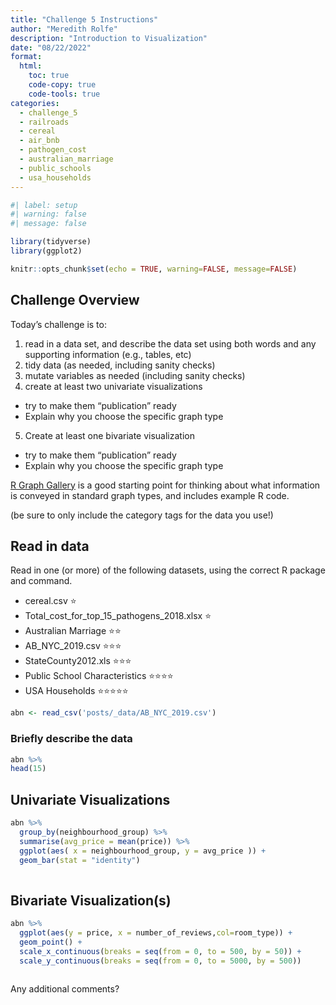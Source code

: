 ```yaml
---
title: "Challenge 5 Instructions"
author: "Meredith Rolfe"
description: "Introduction to Visualization"
date: "08/22/2022"
format:
  html:
    toc: true
    code-copy: true
    code-tools: true
categories:
  - challenge_5
  - railroads
  - cereal
  - air_bnb
  - pathogen_cost
  - australian_marriage
  - public_schools
  - usa_households
---
```


```r
#| label: setup
#| warning: false
#| message: false

library(tidyverse)
library(ggplot2)

knitr::opts_chunk$set(echo = TRUE, warning=FALSE, message=FALSE)

```

## Challenge Overview

Today's challenge is to:

1)  read in a data set, and describe the data set using both words and any supporting information (e.g., tables, etc)
2)  tidy data (as needed, including sanity checks)
3)  mutate variables as needed (including sanity checks)
4)  create at least two univariate visualizations

-   try to make them "publication" ready
-   Explain why you choose the specific graph type

5)  Create at least one bivariate visualization

-   try to make them "publication" ready
-   Explain why you choose the specific graph type

[R Graph Gallery](https://r-graph-gallery.com/) is a good starting point for thinking about what information is conveyed in standard graph types, and includes example R code.

(be sure to only include the category tags for the data you use!)

## Read in data

Read in one (or more) of the following datasets, using the correct R package and command.

-   cereal.csv ⭐
-   Total_cost_for_top_15_pathogens_2018.xlsx ⭐
-   Australian Marriage ⭐⭐
-   AB_NYC_2019.csv ⭐⭐⭐
-   StateCounty2012.xls ⭐⭐⭐
-   Public School Characteristics ⭐⭐⭐⭐
-   USA Households ⭐⭐⭐⭐⭐

```r
abn <- read_csv('posts/_data/AB_NYC_2019.csv')
```

### Briefly describe the data

```r
abn %>% 
head(15)
```

## Univariate Visualizations

```r
abn %>% 
  group_by(neighbourhood_group) %>% 
  summarise(avg_price = mean(price)) %>% 
  ggplot(aes( x = neighbourhood_group, y = avg_price )) +
  geom_bar(stat = "identity")
  
```

## Bivariate Visualization(s)

```r
abn %>% 
  ggplot(aes(y = price, x = number_of_reviews,col=room_type)) +
  geom_point() +
  scale_x_continuous(breaks = seq(from = 0, to = 500, by = 50)) +
  scale_y_continuous(breaks = seq(from = 0, to = 5000, by = 500))



```

Any additional comments?
